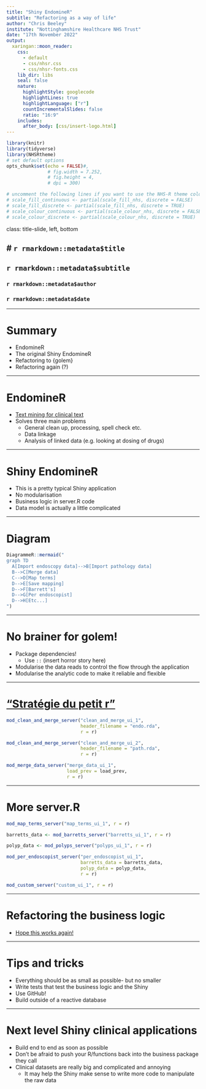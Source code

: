 ```yaml
---
title: "Shiny EndomineR"
subtitle: "Refactoring as a way of life"
author: "Chris Beeley"
institute: "Nottinghamshire Healthcare NHS Trust"
date: "17th November 2022"
output:
  xaringan::moon_reader:
    css: 
      - default
      - css/nhsr.css
      - css/nhsr-fonts.css
    lib_dir: libs
    seal: false
    nature:
      highlightStyle: googlecode
      highlightLines: true
      highlightLanguage: ["r"]
      countIncrementalSlides: false
      ratio: "16:9"
    includes:
      after_body: [css/insert-logo.html]
---
```


```r
library(knitr)
library(tidyverse)
library(NHSRtheme)
# set default options
opts_chunk$set(echo = FALSE)#,
               # fig.width = 7.252,
               # fig.height = 4,
               # dpi = 300)

# uncomment the following lines if you want to use the NHS-R theme colours by default
# scale_fill_continuous <- partial(scale_fill_nhs, discrete = FALSE)
# scale_fill_discrete <- partial(scale_fill_nhs, discrete = TRUE)
# scale_colour_continuous <- partial(scale_colour_nhs, discrete = FALSE)
# scale_colour_discrete <- partial(scale_colour_nhs, discrete = TRUE)
```

class: title-slide, left, bottom

# `r rmarkdown::metadata$title`
----
## **`r rmarkdown::metadata$subtitle`**
### `r rmarkdown::metadata$author`
### `r rmarkdown::metadata$date`

---

# Summary

* EndomineR
* The original Shiny EndomineR
* Refactoring to {golem}
* Refactoring again (?)

---

# EndomineR

* [Text mining for clinical text](https://github.com/ropensci/EndoMineR)
* Solves three main problems
  * General clean up, processing, spell check etc.
  * Data linkage
  * Analysis of linked data (e.g. looking at dosing of drugs)
  
---
  
# Shiny EndomineR

* This is a pretty typical Shiny application
* No modularisation
* Business logic in server.R code
* Data model is actually a little complicated

---

# Diagram

```r

DiagrammeR::mermaid("
graph TD
  A[Import endoscopy data]-->B[Import pathology data]
  B-->C[Merge data]
  C-->D[Map terms]
  D-->E[Save mapping]
  D-->F[Barrett's]
  D-->G[Per endoscopist]
  D-->H[Etc...]
")

```

---

# No brainer for golem!

* Package dependencies!
  * Use `::` (insert horror story here)
* Modularise the data reads to control the flow through the application
* Modularise the analytic code to make it reliable and flexible

---

# [“Stratégie du petit r”](https://engineering-shiny.org/structuring-project.html)

```r

mod_clean_and_merge_server("clean_and_merge_ui_1",
                           header_filename = "endo.rda",
                           r = r)

mod_clean_and_merge_server("clean_and_merge_ui_2",
                           header_filename = "path.rda",
                           r = r)

mod_merge_data_server("merge_data_ui_1",
                      load_prev = load_prev,
                      r = r)
```

---

# More server.R

```r

mod_map_terms_server("map_terms_ui_1", r = r)

barretts_data <- mod_barretts_server("barretts_ui_1", r = r)

polyp_data <- mod_polyps_server("polyps_ui_1", r = r)

mod_per_endoscopist_server("per_endoscopist_ui_1", 
                           barretts_data = barretts_data,
                           polyp_data = polyp_data, 
                           r = r)

mod_custom_server("custom_ui_1", r = r)

```

---

# Refactoring the business logic

* [Hope this works again!](https://github.com/nhs-r-community/shinyEndomineR/pull/49/files)

---

# Tips and tricks

* Everything should be as small as possible- but no smaller
* Write tests that test the business logic and the Shiny
* Use GitHub!
* Build outside of a reactive database

---

# Next level Shiny clinical applications

* Build end to end as soon as possible
* Don't be afraid to push your R/functions back into the business package they call
* Clinical datasets are really big and complicated and annoying
  * It may help the Shiny make sense to write more code to manipulate the raw data
